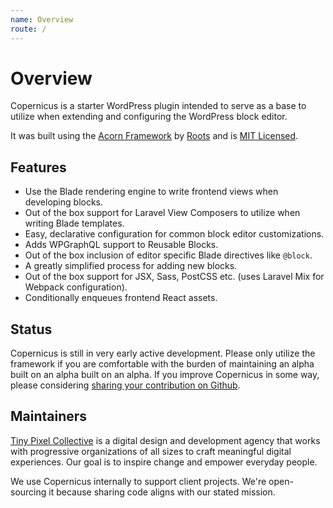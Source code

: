 ```yaml
---
name: Overview
route: /
---
```


# Overview

Copernicus is a starter WordPress plugin intended to serve as a base to utilize when extending and configuring the WordPress block editor.

It was built using the [Acorn Framework](https://roots.io/acorn) by [Roots](https://roots.io) and is [MIT Licensed](/license).

## Features

- Use the Blade rendering engine to write frontend views when developing blocks.
- Out of the box support for Laravel View Composers to utilize when writing Blade templates.
- Easy, declarative configuration for common block editor customizations.
- Adds WPGraphQL support to Reusable Blocks.
- Out of the box inclusion of editor specific Blade directives like `@block`.
- A greatly simplified process for adding new blocks.
- Out of the box support for JSX, Sass, PostCSS etc. (uses Laravel Mix for Webpack configuration).
- Conditionally enqueues frontend React assets.

## Status

Copernicus is still in very early active development. Please only utilize the framework if you are comfortable with the burden of maintaining an alpha built on an alpha built on an alpha. If you improve Copernicus in some way, please considering [sharing your contribution on Github](https://github.com/pixelcollective/copernicus/pulls).

## Maintainers

[Tiny Pixel Collective](https://tinypixel.dev) is a digital design and development agency that works with progressive organizations of all sizes to craft meaningful digital experiences. Our goal is to inspire change and empower everyday people.

We use Copernicus internally to support client projects. We're open-sourcing it because sharing code aligns with our stated mission.
